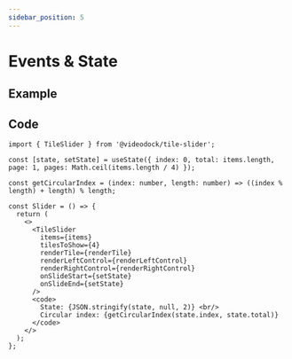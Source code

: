 ```yaml
---
sidebar_position: 5
---
```


# Events & State

## Example



<SliderWithState />

## Code

```tsx
import { TileSlider } from '@videodock/tile-slider';

const [state, setState] = useState({ index: 0, total: items.length, page: 1, pages: Math.ceil(items.length / 4) });

const getCircularIndex = (index: number, length: number) => ((index % length) + length) % length;

const Slider = () => {
  return (
    <>
      <TileSlider
        items={items}
        tilesToShow={4}
        renderTile={renderTile}
        renderLeftControl={renderLeftControl}
        renderRightControl={renderRightControl}
        onSlideStart={setState}
        onSlideEnd={setState}
      />
      <code>
        State: {JSON.stringify(state, null, 2)} <br/>
        Circular index: {getCircularIndex(state.index, state.total)}
      </code>
    </>
  );
};
```

